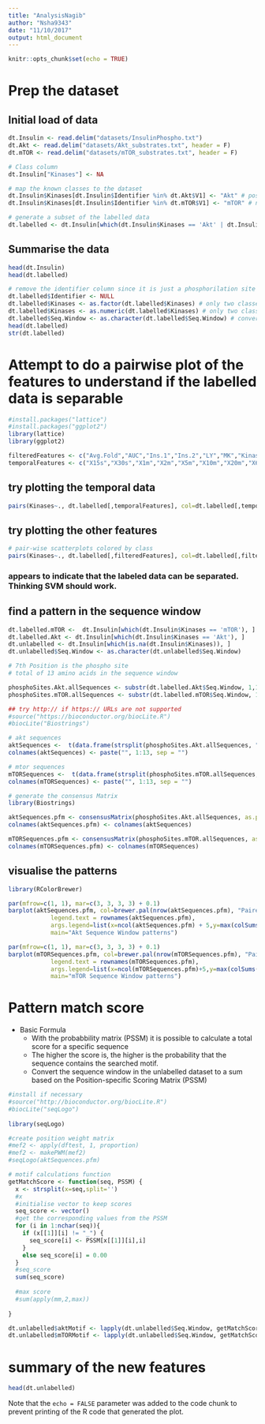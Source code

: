 ```yaml
---
title: "AnalysisNagib"
author: "Nsha9343"
date: "11/10/2017"
output: html_document
---
```


```r
knitr::opts_chunk$set(echo = TRUE)
```

# Prep the dataset
## Initial load of data 

```r

dt.Insulin <- read.delim("datasets/InsulinPhospho.txt")
dt.Akt <- read.delim("datasets/Akt_substrates.txt", header = F)
dt.mTOR <- read.delim("datasets/mTOR_substrates.txt", header = F)

# Class column 
dt.Insulin["Kinases"] <- NA 

# map the known classes to the dataset 
dt.Insulin$Kinases[dt.Insulin$Identifier %in% dt.Akt$V1] <- "Akt" # positives
dt.Insulin$Kinases[dt.Insulin$Identifier %in% dt.mTOR$V1] <- "mTOR" # negatives

# generate a subset of the labelled data 
dt.labelled <- dt.Insulin[which(dt.Insulin$Kinases == 'Akt' | dt.Insulin$Kinases == 'mTOR'), ]

```

## Summarise the data 

```r

head(dt.Insulin)
head(dt.labelled)

# remove the identifier column since it is just a phosphorilation site  
dt.labelled$Identifier <- NULL
dt.labelled$Kinases <- as.factor(dt.labelled$Kinases) # only two classes so set as a factor
dt.labelled$Kinases <- as.numeric(dt.labelled$Kinases) # only two classes so set as a factor
dt.labelled$Seq.Window <- as.character(dt.labelled$Seq.Window) # convert from factor to character
head(dt.labelled)
str(dt.labelled)

```

# Attempt to do a pairwise plot of the features to understand if the labelled data is separable

```r

#install.packages("lattice")
#install.packages("ggplot2")
library(lattice)
library(ggplot2)

filteredFeatures <- c("Avg.Fold","AUC","Ins.1","Ins.2","LY","MK","Kinases")
temporalFeatures <- c("X15s","X30s","X1m","X2m","X5m","X10m","X20m","X60m","Kinases")

```

## try plotting the temporal data 
```r
pairs(Kinases~., dt.labelled[,temporalFeatures], col=dt.labelled[,temporalFeatures]$Kinases)
```
## try plotting the other features 
```r
# pair-wise scatterplots colored by class
pairs(Kinases~., dt.labelled[,filteredFeatures], col=dt.labelled[,filteredFeatures]$Kinases)
```
### appears to indicate that the labeled data can be separated. Thinking SVM should work.

## find a pattern in the sequence window 
```r

dt.labelled.mTOR <-  dt.Insulin[which(dt.Insulin$Kinases == 'mTOR'), ]
dt.labelled.Akt <- dt.Insulin[which(dt.Insulin$Kinases == 'Akt'), ]
dt.unlabelled <- dt.Insulin[which(is.na(dt.Insulin$Kinases)), ]
dt.unlabelled$Seq.Window <- as.character(dt.unlabelled$Seq.Window)

# 7th Position is the phospho site
# total of 13 amino acids in the sequence window

phosphoSites.Akt.allSequences <- substr(dt.labelled.Akt$Seq.Window, 1,13)
phosphoSites.mTOR.allSequences <- substr(dt.labelled.mTOR$Seq.Window, 1,13)

```

```r

## try http:// if https:// URLs are not supported
#source("https://bioconductor.org/biocLite.R")
#biocLite("Biostrings")

# akt sequences
aktSequences <-  t(data.frame(strsplit(phosphoSites.Akt.allSequences, "")))
colnames(aktSequences) <- paste("", 1:13, sep = "")

# mtor sequences
mTORSequences <-  t(data.frame(strsplit(phosphoSites.mTOR.allSequences, "")))
colnames(mTORSequences) <- paste("", 1:13, sep = "")

# generate the consensus Matrix 
library(Biostrings)

aktSequences.pfm <- consensusMatrix(phosphoSites.Akt.allSequences, as.prob = T)
colnames(aktSequences.pfm) <- colnames(aktSequences)

mTORSequences.pfm <- consensusMatrix(phosphoSites.mTOR.allSequences, as.prob = T) #as.prob = TRUE
colnames(mTORSequences.pfm) <- colnames(mTORSequences)

```

## visualise the patterns

```r
library(RColorBrewer)

par(mfrow=c(1, 1), mar=c(3, 3, 3, 3) + 0.1)
barplot(aktSequences.pfm, col=brewer.pal(nrow(aktSequences.pfm), "Paired"),
            legend.text = rownames(aktSequences.pfm),
            args.legend=list(x=ncol(aktSequences.pfm) + 5,y=max(colSums(aktSequences.pfm))+4,bty = "n"),
            main="Akt Sequence Window patterns")

```

```r
par(mfrow=c(1, 1), mar=c(3, 3, 3, 3) + 0.1)
barplot(mTORSequences.pfm, col=brewer.pal(nrow(mTORSequences.pfm), "Paired"),
            legend.text = rownames(mTORSequences.pfm),
            args.legend=list(x=ncol(mTORSequences.pfm)+5,y=max(colSums(mTORSequences.pfm))+4,bty = "n"),
            main="mTOR Sequence Window patterns")
```

# Pattern match score
* Basic Formula  
  + With the probabbility matrix (PSSM) it is possible to calculate a total score for a specific sequence
  + The higher the score is, the higher is the probability that the sequence contains the searched motif.
  + Convert the sequence window in the unlabelled dataset to a sum based on the Position-specific Scoring Matrix (PSSM)

```r

#install if necessary
#source("http://bioconductor.org/biocLite.R")
#biocLite("seqLogo")
 
library(seqLogo)

#create position weight matrix
#mef2 <- apply(dftest, 1, proportion)
#mef2 <- makePWM(mef2)
#seqLogo(aktSequences.pfm)

# motif calculations function 
getMatchScore <- function(seq, PSSM) {
  x <- strsplit(x=seq,split='')
  #x
  #initialise vector to keep scores
  seq_score <- vector()
  #get the corresponding values from the PSSM
  for (i in 1:nchar(seq)){
    if (x[[1]][i] != "_") {
      seq_score[i] <- PSSM[x[[1]][i],i]
    }
    else seq_score[i] = 0.00
  }
  #seq_score
  sum(seq_score)
   
  #max score
  #sum(apply(mm,2,max))
  
}

dt.unlabelled$aktMotif <- lapply(dt.unlabelled$Seq.Window, getMatchScore, PSSM=aktSequences.pfm)
dt.unlabelled$mTORMotif <- lapply(dt.unlabelled$Seq.Window, getMatchScore, PSSM=mTORSequences.pfm)

```

# summary of the new features

```r

head(dt.unlabelled)
```

Note that the `echo = FALSE` parameter was added to the code chunk to prevent printing of the R code that generated the plot.
